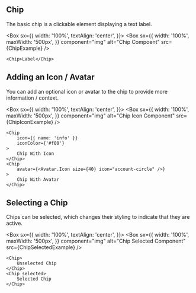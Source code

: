 
## Chip

The basic chip is a clickable element displaying a text label.

<Box
  sx={{
    width: '100%',
    textAlign: 'center',
  }}>
  <Box
    sx={{
      width: '100%',
      maxWidth: '500px',
    }}
    component="img"
    alt="Chip Compoent"
    src={ChipExample}
  />
</Box>

```
<Chip>Label</Chip>
```

<Chip />

## Adding an Icon / Avatar

You can add an optional icon or avatar to the chip to provide more information / context.

<Box
  sx={{
    width: '100%',
    textAlign: 'center',
  }}>
  <Box
    sx={{
      width: '100%',
      maxWidth: '500px',
    }}
    component="img"
    alt="Chip Icon Component"
    src={ChipIconExample}
  />
</Box>

```
<Chip
    icon={{ name: 'info' }}
    iconColor={'#f00'}
>
    Chip With Icon
</Chip>
<Chip
    avatar={<Avatar.Icon size={40} icon="account-circle" />}
>
    Chip With Avatar
</Chip>
```

## Selecting a Chip

Chips can be selected, which changes their styling to indicate that they are active.

<Box
  sx={{
    width: '100%',
    textAlign: 'center',
  }}>
  <Box
    sx={{
      width: '100%',
      maxWidth: '500px',
    }}
    component="img"
    alt="Chip Selected Component"
    src={ChipSelectedExample}
  />
</Box>

```
<Chip>
    Unselected Chip
</Chip>
<Chip selected>
    Selected Chip
</Chip>
```
